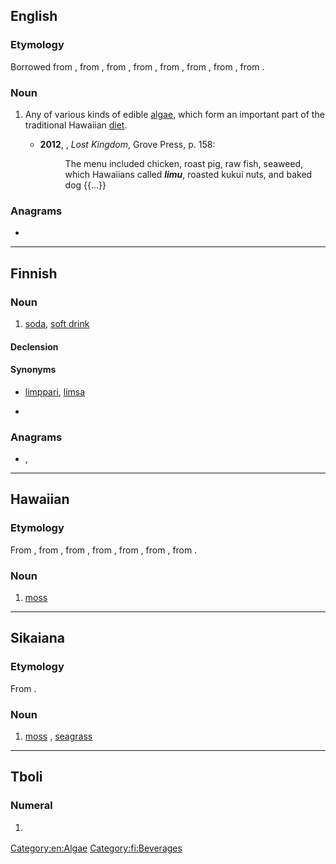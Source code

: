 {{also|Lìmù}}
==English==
{{wikipedia|Limu (algae)}}

===Etymology===
Borrowed from {{bor|en|haw|limu|notext=1}}, from {{der|en|poz-pep-pro|*rimu}}, from {{der|en|poz-pnp-pro|*rimu}}, from {{der|en|poz-pol-pro|*rimu}}, from {{der|en|poz-oce-pro|*limut}}, from {{der|en|pqe-pro|*limut}}, from {{der|en|poz-cet-pro|*limut}}, from {{der|en|poz-pro|*limut}}.

===Noun===
{{en-noun|~}}

# {{lb|en|Hawaii}} Any of various kinds of edible [[algae]], which form an important part of the traditional Hawaiian [[diet]].
#* '''2012''', {{w|Julia Flynn Siler}}, ''Lost Kingdom'', Grove Press, p. 158:
#*: The menu included chicken, roast pig, raw fish, seaweed, which Hawaiians called '''''limu''''', roasted kukui nuts, and baked dog {{...}}

===Anagrams===
* {{anagrams|en|IUML|muli}}

[[Category:en:Algae]]

----

==Finnish==

===Noun===
{{fi-noun}}

# {{lb|fi|colloquial}} [[soda]], [[soft drink]]

====Declension====
{{fi-decl-valo|lim|||u|a}}

====Synonyms====
* {{qualifier|colloquial}} [[limppari]], [[limsa]]
* {{l|fi|limonaati}}

===Anagrams===
* {{l|fi|Lumi}}, {{l|fi|lumi}}

[[Category:fi:Beverages]]

----

==Hawaiian==

===Etymology===
From {{der|haw|poz-pep-pro|*rimu}}, from {{der|haw|poz-pnp-pro|*rimu}}, from {{inh|haw|poz-pol-pro|*rimu}}, from {{inh|haw|poz-oce-pro|*limut}}, from {{inh|haw|pqe-pro|*limut}}, from {{der|haw|poz-cet-pro|*limut}}, from {{inh|haw|poz-pro|*limut}}.

===Noun===
{{head|haw|noun}}

# [[moss]] {{gloss|plants of the division Bryophyta}}

----

==Sikaiana==

===Etymology===
From {{inh|sky|poz-pol-pro|*rimu}}.

===Noun===
{{head|sky|noun}}

# [[moss]] {{gloss|plants of the division Bryophyta}}, [[seagrass]]

----

==Tboli==

===Numeral===
{{head|tbl|numeral}}

# {{lb|tbl|cardinal}} {{l|en|five}}